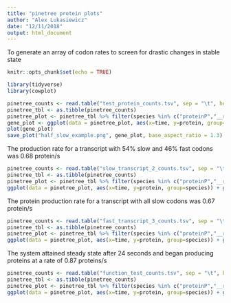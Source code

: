 ```yaml
---
title: "pinetree protein plots"
author: "Alex Lukasiewicz"
date: "12/11/2018"
output: html_document
---
```


To generate an array of codon rates to screen for drastic changes in stable state

```r
knitr::opts_chunk$set(echo = TRUE)
```


```r
library(tidyverse)
library(cowplot)
```


```r
pinetree_counts <- read.table("test_protein_counts.tsv", sep = "\t", header = TRUE)
pinetree_tbl <- as.tibble(pinetree_counts)
pinetree_plot <- pinetree_tbl %>% filter(species %in% c("proteinP","__ribosome")) 
gene_plot <- ggplot(data = pinetree_plot, aes(x=time, y=protein, group=species)) + geom_line(aes(color = species)) + ggtitle("Protein Production Rate with half slow, half fast codons")
plot(gene_plot)
save_plot("half_slow_example.png", gene_plot, base_aspect_ratio = 1.3)
```
The production rate for a transcript with 54% slow and 46% fast codons was 0.68 protein/s
```r
pinetree_counts <- read.table("slow_transcript_2_counts.tsv", sep = "\t", header = TRUE)
pinetree_tbl <- as.tibble(pinetree_counts)
pinetree_plot <- pinetree_tbl %>% filter(species %in% c("proteinP","__ribosome")) 
ggplot(data = pinetree_plot, aes(x=time, y=protein, group=species)) + geom_line(aes(color = species)) + ggtitle("Protein Production Rate with slow codons")
```
The protein production rate for a transcript with all slow codons was 0.67 protein/s
```r
pinetree_counts <- read.table("fast_transcript_3_counts.tsv", sep = "\t", header = TRUE)
pinetree_tbl <- as.tibble(pinetree_counts)
pinetree_plot <- pinetree_tbl %>% filter(species %in% c("proteinP","__ribosome")) 
ggplot(data = pinetree_plot, aes(x=time, y=protein, group=species)) + geom_line(aes(color = species)) + ggtitle("Protein Production Rate with fast codons")
```
The system attained steady state after 24 seconds and began producing proteins at a rate of 0.87 proteins/s

```r
pinetree_counts <- read.table("function_test_counts.tsv", sep = "\t", header = TRUE)
pinetree_tbl <- as.tibble(pinetree_counts)
pinetree_plot <- pinetree_tbl %>% filter(species %in% c("proteinP","__ribosome")) 
ggplot(data = pinetree_plot, aes(x=time, y=protein, group=species)) + geom_line(aes(color = species)) + ggtitle("mixed transcript")
```
